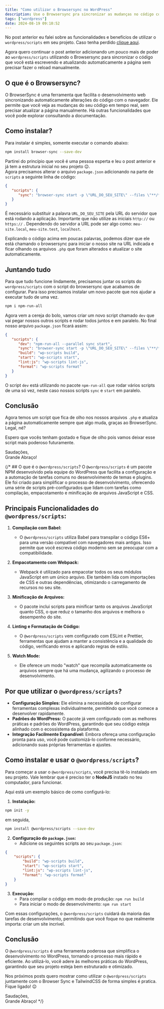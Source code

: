 ```yaml
---
title: "Como utilizar o Browsersync no WordPress"
description: Use o Browsersync pra sincronizar as mudanças no código com o navegador e pare de dar reload na página manualmente.
tags: ["wordpress"]
date: 2024-08-19 09:10:52
---
```


No post anterior eu falei sobre as funcionalidades e benefícios de utilizar o `wordpress/scripts` em seu projeto. Caso tenha perdido [clique aqui](http://localhost:3000/blog/o-que-e-o-wordpress-scripts-como-usa-lo-e-por-que-ele-e-essencial-para-seu-desenvolvimento-no-wordpress).  

Agora quero continuar o post anterior adicionando um pouco mais de poder ao `wordpress/scripts` utilizando o Browsersync para sincronizar o código que você está escrevendo e atualizando automaticamente a página sem precisar fazer o reload manualmente.

## O que é o Browsersync?
O BrowserSync é uma ferramenta que facilita o desenvolvimento web sincronizando automaticamente alterações do código com o navegador. Ele permite que você veja as mudanças do seu código em tempo real, sem precisar atualizar a página manualmente. Há outras funcionalidades que você pode explorar consultando a documentação.

## Como instalar?
Para instalar é simples, somente executar o comando abaixo:
```bash
npm install browser-sync --save-dev
```
Partirei do princípio que você é uma pessoa esperta e leu o post anterior e já tem a estrutura inicial no seu projeto 😉.   
Agora precisamos alterar o arquivo `package.json` adicionando na parte de `scripts` a seguinte linha de código:

```json
{
   "scripts": {
      "sync": "browser-sync start -p \"URL_DO_SEU_SITE\" --files \"**/*.php\"",
   }
}
```
É necessário substituir a palavra `URL_DO_SEU_SITE` pela URL do servidor que está rodando a aplicação. Importante que não utilize as iniciais `http://` ou `https://` . Dependendo do servidor a URL pode ser algo como: `meu-site.local`,   `meu-site.test`, `localhost`.  

Explicando o código acima em poucas palavras, podemos dizer que ele está chamando o browsersync para iniciar o nosso site na URL indicada e ficar olhando os arquivos `.php` que foram alterados e atualizar o site automaticamente.

## Juntando tudo
Para que tudo funcione lindamente, precisamos juntar os scripts do `wordpress/scripts` com o script do browsersync que acabamos de configurar. Para isso precisamos instalar um novo pacote que nos ajudar a executar tudo de uma vez.
```bash
npm i npm-run-all
```
Agora vem a cereja do bolo, vamos criar um novo script chamado `dev` que vai pegar nossos outros scripts e rodar todos juntos e em paralelo. No final nosso arquivo `package.json` ficará assim:

```json
{
   "scripts": {
      "dev": "npm-run-all --parallel sync start",
      "sync": "browser-sync start -p \"URL_DO_SEU_SITE\" --files \"**/*.php\"",
      "build": "wp-scripts build",
      "start": "wp-scripts start",
      "lint:js": "wp-scripts lint-js",
      "format": "wp-scripts format"
   }
}
```
O script `dev` está utilizando no pacote `npm-run-all` que rodar vários scripts de uma só vez, neste caso nossos scripts `sync` e `start` em paralelo.

## Conclusão
Agora temos um script que fica de olho nos nossos arquivos `.php` e atualiza a página automaticamente sempre que algo muda, graças ao BrowserSync. Legal, né?  

Espero que vocês tenham gostado e fique de olho pois vamos deixar esse script mais poderoso futuramente.

Saudações,  
Grande Abraço!

{/* ## O que é o `@wordpress/scripts`?
O `@wordpress/scripts` é um pacote NPM desenvolvido pela equipe do WordPress que facilita a configuração e a automação de tarefas comuns no desenvolvimento de temas e plugins. Ele foi criado para simplificar o processo de desenvolvimento, oferecendo uma série de scripts pré-configurados que lidam com tarefas como compilação, empacotamento e minificação de arquivos JavaScript e CSS.

## Principais Funcionalidades do `@wordpress/scripts`:

1. **Compilação com Babel:**
   - O `@wordpress/scripts` utiliza Babel para transpilar o código ES6+ para uma versão compatível com navegadores mais antigos. Isso permite que você escreva código moderno sem se preocupar com a compatibilidade.

2. **Empacotamento com Webpack:**
   - Webpack é utilizado para empacotar todos os seus módulos JavaScript em um único arquivo. Ele também lida com importações de CSS e outras dependências, otimizando o carregamento de recursos no seu site.

3. **Minificação de Arquivos:**
   - O pacote inclui scripts para minificar tanto os arquivos JavaScript quanto CSS, o que reduz o tamanho dos arquivos e melhora o desempenho do site.

4. **Linting e Formatação de Código:**
   - O `@wordpress/scripts` vem configurado com ESLint e Prettier, ferramentas que ajudam a manter a consistência e a qualidade do código, verificando erros e aplicando regras de estilo.

5. **Watch Mode:**
   - Ele oferece um modo "watch" que recompila automaticamente os arquivos sempre que há uma mudança, agilizando o processo de desenvolvimento.

## Por que utilizar o `@wordpress/scripts`?

- **Configuração Simples:** Ele elimina a necessidade de configurar ferramentas complexas individualmente, permitindo que você comece a desenvolver rapidamente.
- **Padrões do WordPress:** O pacote já vem configurado com as melhores práticas e padrões do WordPress, garantindo que seu código esteja alinhado com o ecossistema da plataforma.
- **Integração Facilmente Expandível:** Embora ofereça uma configuração pronta para uso, você pode customizá-lo conforme necessário, adicionando suas próprias ferramentas e ajustes.

## Como instalar e usar o `@wordpress/scripts`?

Para começar a usar o `@wordpress/scripts`, você precisa tê-lo instalado em seu projeto. Vale lembrar que é preciso ter o **NodeJS** instado no teu computador, para funcionar.  

Aqui está um exemplo básico de como configurá-lo:

1. **Instalação:**
```bash
npm init -y
```
em seguida,

```bash
npm install @wordpress/scripts --save-dev
```

2. **Configuração do `package.json`:**  
    - Adicione os seguintes scripts ao seu `package.json`:
```json
{
    "scripts": {
        "build": "wp-scripts build",
        "start": "wp-scripts start",
        "lint:js": "wp-scripts lint-js",
        "format": "wp-scripts format"
    }
}
```
3. **Execução:**
   - Para compilar o código em modo de produção: `npm run build`
   - Para iniciar o modo de desenvolvimento: `npm run start`

Com essas configurações, o `@wordpress/scripts` cuidará da maioria das tarefas de desenvolvimento, permitindo que você foque no que realmente importa: criar um site incrível.


## Conclusão
O `@wordpress/scripts` é uma ferramenta poderosa que simplifica o desenvolvimento no WordPress, tornando o processo mais rápido e eficiente. Ao utilizá-lo, você adere às melhores práticas do WordPress, garantindo que seu projeto esteja bem estruturado e otimizado.

Nos próximos posts quero mostrar como utilizar o `@wordpress/scripts` juntamente com o Browser Sync e TailwindCSS de forma simples é pratica. Fique ligado! 😉

Saudações,  
Grande Abraço! */}